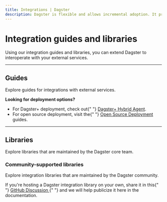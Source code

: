 ```yaml
---
title: Integrations | Dagster
description: Dagster is flexible and allows incremental adoption. It provides add-on libraries to integrate with your existing tools and infrastructure.
---
```


# Integration guides and libraries

Using our integration guides and libraries, you can extend Dagster to interoperate with your external services.

---

## Guides

Explore guides for integrations with external services.

<Note>
  <strong>Looking for deployment options?</strong>
  <ul>
    <li>
      For Dagster+ deployment, check out{" "}
      <a href="/dagster-plus/deployment/agents">Dagster+ Hybrid Agent</a>.
    </li>
    <li>
      For open source deployment, visit the{" "}
      <a href="/deployment#deploying-dagster">Open Source Deployment</a> guides.
    </li>
  </ul>
</Note>

<ArticleList>
  <ArticleListItem
    title="Airbyte"
    href="/integrations/airbyte"
  ></ArticleListItem>
  <ArticleListItem
    title="AWS ECS"
    href="/concepts/dagster-pipes/aws-ecs"
  ></ArticleListItem>
  <ArticleListItem
    title="AWS Glue"
    href="/concepts/dagster-pipes/aws-glue"
  ></ArticleListItem>
  <ArticleListItem
    title="AWS Lambda"
    href="/concepts/dagster-pipes/aws-lambda"
  ></ArticleListItem>
  <ArticleListItem
    title="Kubernetes"
    href="/concepts/dagster-pipes/kubernetes"
  ></ArticleListItem>
  <ArticleListItem
    title="Shell / Bash"
    href="/concepts/dagster-pipes/subprocess"
  ></ArticleListItem>
  <ArticleListItem
    title="Airflow"
    href="/integrations/airflow"
  ></ArticleListItem>
  <ArticleListItem
    title="Jupyter / Papermill"
    href="/integrations/dagstermill"
  ></ArticleListItem>
  <ArticleListItem
    title="Databricks"
    href="/concepts/dagster-pipes/databricks"
  ></ArticleListItem>
  <ArticleListItem title="dbt" href="/integrations/dbt"></ArticleListItem>
  <ArticleListItem
    title="dbt Cloud"
    href="/integrations/dbt-cloud"
  ></ArticleListItem>
  <ArticleListItem title="DuckDB" href="/integrations/duckdb"></ArticleListItem>
  <ArticleListItem title="dlt" href="/integrations/dlt"></ArticleListItem>
  <ArticleListItem
    title="Fivetran"
    href="/integrations/fivetran"
  ></ArticleListItem>
  <ArticleListItem
    title="Google BigQuery"
    href="/integrations/bigquery"
  ></ArticleListItem>
  <ArticleListItem title="OpenAI" href="/integrations/openai"></ArticleListItem>
  <ArticleListItem title="Pandas" href="/integrations/pandas"></ArticleListItem>
  <ArticleListItem
    title="Pandera"
    href="/integrations/pandera"
  ></ArticleListItem>
  <ArticleListItem title="Sling" href="/integrations/sling"></ArticleListItem>
  <ArticleListItem title="Spark" href="/integrations/spark"></ArticleListItem>
  <ArticleListItem
    title="Snowflake"
    href="/integrations/snowflake"
  ></ArticleListItem>
</ArticleList>

---

## Libraries

Explore libraries that are maintained by the Dagster core team.

<ArticleList>
  <ArticleListItem
    title="Airbyte"
    href="/_apidocs/libraries/dagster-airbyte"
  ></ArticleListItem>
  <ArticleListItem
    title="Amazon Web Services (AWS)"
    href="/_apidocs/libraries/dagster-aws"
  ></ArticleListItem>
  <ArticleListItem
    title="Databricks"
    href="/_apidocs/libraries/dagster-databricks"
  ></ArticleListItem>
  <ArticleListItem
    title="Datadog"
    href="/_apidocs/libraries/dagster-datadog"
  ></ArticleListItem>
  <ArticleListItem
    title="DuckDB"
    href="/_apidocs/libraries/dagster-duckdb"
  ></ArticleListItem>
  <ArticleListItem
    title="DuckDB & Pandas"
    href="/_apidocs/libraries/dagster-duckdb-pandas"
  ></ArticleListItem>
  <ArticleListItem
    title="DuckDB & PySpark"
    href="/_apidocs/libraries/dagster-duckdb-pyspark"
  ></ArticleListItem>
  <ArticleListItem
    title="DuckDB & Polars"
    href="/_apidocs/libraries/dagster-duckdb-polars"
  ></ArticleListItem>
  <ArticleListItem
    title="dbt"
    href="/_apidocs/libraries/dagster-dbt"
  ></ArticleListItem>
  <ArticleListItem
    title="dlt"
    href="/_apidocs/libraries/dagster-dlt"
  ></ArticleListItem>
  <ArticleListItem
    title="Fivetran"
    href="/_apidocs/libraries/dagster-fivetran"
  ></ArticleListItem>
  <ArticleListItem
    title="Google Cloud Platform (GCP)"
    href="/_apidocs/libraries/dagster-gcp"
  ></ArticleListItem>
  <ArticleListItem
    title="Google Cloud Platform (GCP) & Pandas"
    href="/_apidocs/libraries/dagster-gcp-pandas"
  ></ArticleListItem>
  <ArticleListItem
    title="Google Cloud Platform (GCP) & PySpark"
    href="/_apidocs/libraries/dagster-gcp-pyspark"
  ></ArticleListItem>
  <ArticleListItem
    title="Great Expectations"
    href="/_apidocs/libraries/dagster-ge"
  ></ArticleListItem>
  <ArticleListItem
    title="GitHub"
    href="/_apidocs/libraries/dagster-github"
  ></ArticleListItem>
  <ArticleListItem
    title="Kubernetes"
    href="/_apidocs/libraries/dagster-k8s"
  ></ArticleListItem>
  <ArticleListItem
    title="Microsoft Azure"
    href="/_apidocs/libraries/dagster-azure"
  ></ArticleListItem>
  <ArticleListItem
    title="Microsoft Teams"
    href="/_apidocs/libraries/dagster-msteams"
  ></ArticleListItem>
  <ArticleListItem
    title="OpenAI"
    href="/_apidocs/libraries/dagster-openai"
  ></ArticleListItem>
  <ArticleListItem
    title="PagerDuty"
    href="/_apidocs/libraries/dagster-pagerduty"
  ></ArticleListItem>
  <ArticleListItem
    title="Pandas"
    href="/_apidocs/libraries/dagster-pandas"
  ></ArticleListItem>
  <ArticleListItem
    title="Pandera"
    href="/_apidocs/libraries/dagster-pandera"
  ></ArticleListItem>
  <ArticleListItem
    title="Papermill"
    href="/_apidocs/libraries/dagstermill"
  ></ArticleListItem>
  <ArticleListItem
    title="Polars"
    href="/_apidocs/libraries/dagster-polars"
  ></ArticleListItem>
  <ArticleListItem
    title="Prometheus"
    href="/_apidocs/libraries/dagster-prometheus"
  ></ArticleListItem>
  <ArticleListItem
    title="PySpark"
    href="/_apidocs/libraries/dagster-pyspark"
  ></ArticleListItem>
  <ArticleListItem
    title="Shell"
    href="/_apidocs/libraries/dagster-shell"
  ></ArticleListItem>
  <ArticleListItem
    title="Slack"
    href="/_apidocs/libraries/dagster-slack"
  ></ArticleListItem>
  <ArticleListItem
    title="Sling"
    href="/_apidocs/libraries/dagster-sling"
  ></ArticleListItem>
  <ArticleListItem
    title="Snowflake"
    href="/_apidocs/libraries/dagster-snowflake"
  ></ArticleListItem>
  <ArticleListItem
    title="Snowflake & Pandas"
    href="/_apidocs/libraries/dagster-snowflake-pandas"
  ></ArticleListItem>
  <ArticleListItem
    title="Spark"
    href="/_apidocs/libraries/dagster-spark"
  ></ArticleListItem>
  <ArticleListItem
    title="SSH/SFTP"
    href="/_apidocs/libraries/dagster-ssh"
  ></ArticleListItem>
  <ArticleListItem
    title="Twilio"
    href="/_apidocs/libraries/dagster-twilio"
  ></ArticleListItem>
</ArticleList>

### Community-supported libraries

Explore integration libraries that are maintained by the Dagster community.

<Note>
  If you're hosting a Dagster integration library on your own, share it in this{" "}
  <a href="https://github.com/dagster-io/dagster/discussions/9367">
    GitHub Discussion
  </a>{" "}
  and we will help publicize it here in the documentation.
</Note>

<ArticleList>
  <ArticleListItem
    title="Hashicorp Vault"
    href="https://github.com/silentsokolov/dagster-hashicorp"
  ></ArticleListItem>
  <ArticleListItem
    title="Hashicorp Nomad"
    href="https://github.com/PayLead/dagster-nomad"
  ></ArticleListItem>
  <ArticleListItem
    title="Weights & Biases (W&B)"
    href="/_apidocs/libraries/dagster-wandb"
  ></ArticleListItem>
  <ArticleListItem
    title="Census"
    href="/_apidocs/libraries/dagster-census"
  ></ArticleListItem>
  <ArticleListItem
    title="Cube"
    href="https://cube.dev/docs/product/apis-integrations/orchestration-api/dagster"
  ></ArticleListItem>
  <ArticleListItem
    title="Delta Lake"
    href="/integrations/deltalake"
  ></ArticleListItem>
  <ArticleListItem
    title="Ray"
    href="https://github.com/danielgafni/dagster-ray"
  ></ArticleListItem>
  <ArticleListItem
    title="SDF"
    href="https://docs.sdf.com/integrations/dagster/getting-started"
  ></ArticleListItem>
  <ArticleListItem
    title="Open Metadata"
    href="https://docs.open-metadata.org/latest/connectors/pipeline/dagster"
  ></ArticleListItem>
  <ArticleListItem
    title="Perian"
    href="https://github.com/Perian-io/dagster-perian"
  ></ArticleListItem>
  <ArticleListItem
    title="Hightouch"
    href="https://github.com/dagster-io/community-integrations/tree/main/libraries/dagster-hightouch"
  ></ArticleListItem>
  <ArticleListItem
    title="Hex"
    href="https://github.com/dagster-io/community-integrations/tree/main/libraries/dagster-hex"
  ></ArticleListItem>
  <ArticleListItem
    title="Modal"
    href="https://github.com/dagster-io/community-integrations/tree/main/libraries/dagster-modal"
  ></ArticleListItem>
  <ArticleListItem
    title="Dingtalk"
    href="https://github.com/sqkkyzx/dagster-dingtalk"
  ></ArticleListItem>
  <ArticleListItem
    title="MSSQL Bulk Copy Tool (BCP)"
    href="https://github.com/cody-scott/dagster-mssql-bcp"
  ></ArticleListItem>
  <ArticleListItem
    title="GCP Cloud Run Launcher"
    href="https://github.com/dagster-io/community-integrations/tree/main/libraries/dagster-contrib-gcp"
  ></ArticleListItem>
</ArticleList>
